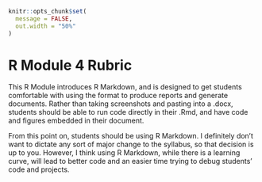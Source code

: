 ```r
knitr::opts_chunk$set(
  message = FALSE,
  out.width = "50%"
)
```


# R Module 4 Rubric

This R Module introduces R Markdown, and is designed to get students comfortable with using the format to produce reports and generate documents. Rather than taking screenshots and pasting into a .docx, students should be able to run code directly in their .Rmd, and have code and figures embedded in their document. 

From this point on, students should be using R Markdown. I definitely don't want to dictate any sort of major change to the syllabus, so that decision is up to you. However, I think using R Markdown, while there is a learning curve, will lead to better code and an easier time trying to debug students' code and projects. 